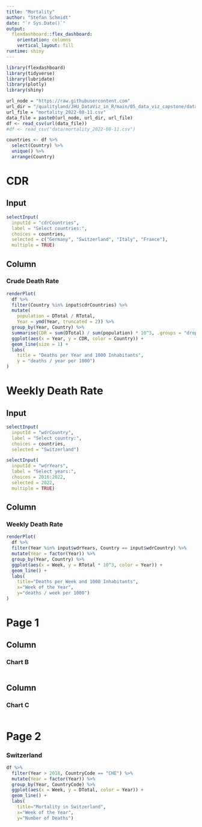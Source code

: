 ```yaml
---
title: "Mortality"
author: "Stefan Schmidt"
date: "`r Sys.Date()`"
output: 
  flexdashboard::flex_dashboard:
    orientation: columns
    vertical_layout: fill
runtime: shiny
---
```


```r
library(flexdashboard)
library(tidyverse)
library(lubridate)
library(plotly)
library(shiny)

url_node = "https://raw.githubusercontent.com"
url_dir = "/qualityland/JHU_DataViz_in_R/main/05_data_viz_capstone/data/"
url_file = "mortality_2022-08-11.csv"
data_file = paste0(url_node, url_dir, url_file)
df <- read_csv(url(data_file))
#df <- read_csv("data/mortality_2022-08-11.csv")

countries <- df %>%
  select(Country) %>% 
  unique() %>% 
  arrange(Country)
```

CDR
======

Input{.sidebar}
----------------------------------------------------------------

```r
selectInput(
  inputId = "cdrCountries",
  label = "Select countries:",
  choices = countries,
  selected = c("Germany", "Switzerland", "Italy", "France"),
  multiple = TRUE)
```


Column{data-height=750}
----------------------------------------------------------------

### Crude Death Rate

```r
renderPlot(
  df %>% 
  filter(Country %in% input$cdrCountries) %>% 
  mutate(
    population = DTotal / RTotal,
    Year = ymd(Year, truncated = 2)) %>% 
  group_by(Year, Country) %>% 
  summarise(CDR = sum(DTotal) / sum(population) * 10^3, .groups = "drop") %>% 
  ggplot(aes(x = Year, y = CDR, color = Country)) +
  geom_line(size = 1) +
  labs(
    title = "Deaths per Year and 1000 Inhabitants",
    y = "deaths / year per 1000")
)
```

Weekly Death Rate
======

Input{.sidebar}
----------------------------------------------------------------

```r
selectInput(
  inputId = "wdrCountry",
  label = "Select country:",
  choices = countries,
  selected = "Switzerland")

selectInput(
  inputId = "wdrYears",
  label = "Select years:",
  choices = 2016:2022,
  selected = 2022,
  multiple = TRUE)
```


Column{data-height=750}
----------------------------------------------------------------

### Weekly Death Rate

```r
renderPlot(
  df %>% 
  filter(Year %in% input$wdrYears, Country == input$wdrCountry) %>% 
  mutate(Year = factor(Year)) %>% 
  group_by(Year, Country) %>% 
  ggplot(aes(x = Week, y = RTotal * 10^3, color = Year)) +
  geom_line() +
  labs(
    title="Deaths per Week and 1000 Inhabitants",
    x="Week of the Year",
    y="deaths / week per 1000")
)
```


Page 1 {data-orientation=columns}
===================================== 

Column
-------    

### Chart B

```r

```

Column
-------    

### Chart C

```r
```




Page 2
======

### Switzerland


```r
df %>% 
  filter(Year > 2018, CountryCode == "CHE") %>% 
  mutate(Year = factor(Year)) %>% 
  group_by(Year, CountryCode) %>% 
  ggplot(aes(x = Week, y = DTotal, color = Year)) +
  geom_line() +
  labs(
    title="Mortality in Switzerland",
    x="Week of the Year",
    y="Number of Deaths")
```



